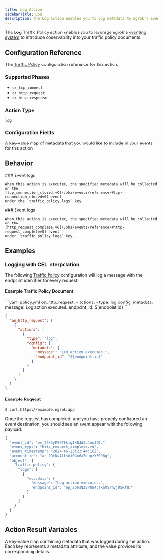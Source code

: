 ```yaml
---
title: Log Action
sidebarTitle: Log
description: The Log action enables you to log metadata to ngrok's eventing system.
---
```



The **Log** Traffic Policy action enables you to leverage ngrok's
[eventing system](/obs) to introduce observability into your traffic policy
documents.

## Configuration Reference

The [Traffic Policy](/traffic-policy/) configuration
reference for this action.

### Supported Phases

- `on_tcp_connect`
- `on_http_request`
- `on_http_response`

### Action Type

`log`

### Configuration Fields

<ConfigField title="metadata" type="map[string]any" required={true} cel={true}>
  A key-value map of metadata that you would like to include in your events
  for this action.
</ConfigField>

## Behavior

<Tabs>
  <Tab title="on_tcp_connect" label="on_tcp_connect">
    ### Event logs

    When this action is executed, the specified metadata will be collected on the
    [tcp_connection_closed.v0](/obs/events/reference/#tcp-connection_closedv0) event
    under the `traffic_policy.logs` key.
  </Tab>

  <Tab title="on_http_request" label="on_http_request">
    ### Event logs

    When this action is executed, the specified metadata will be collected on the
    [http_request_complete.v0](/obs/events/reference/#http-request_completev0) event
    under `traffic_policy.logs` key.
  </Tab>
</Tabs>

## Examples

### Logging with CEL Interpolation

The following [Traffic Policy](/traffic-policy/)
configuration will log a message with the endpoint identifier for every request.

#### Example Traffic Policy Document

<CodeGroup>
```yaml policy.yml
on_http_request:
  - actions:
      - type: log
        config:
          metadata:
            message: Log action executed.
            endpoint_id: ${endpoint.id}
```

```json policy.json
{
  "on_http_request": [
    {
      "actions": [
        {
          "type": "log",
          "config": {
            "metadata": {
              "message": "Log action executed.",
              "endpoint_id": "${endpoint.id}"
            }
          }
        }
      ]
    }
  ]
}
```
</CodeGroup>

#### Example Request

```bash
$ curl https://example.ngrok.app
```

Once the request has completed, and you have properly configured an
event destination, you should see an event appear with the following payload:

```jsx
{
  "event_id": "ev_25X3yFS6TDkig1KDJWIc4nnJO0c",
  "event_type": "http_request_complete.v0",
  "event_timestamp": "2024-06-23T23:44:16Z",
  "account_id": "ac_2OtNvAlhso10Gx6a7eupzX3F98q",
  "object": {
    "traffic_policy": {
      "logs": [
        {
          "metadata": {
            "message": "Log action executed.",
            "endpoint_id": "ep_2bhsN2VP8W4pTkaMSrhyj0SRf8J"
          }
        }
      ]
    }
  }
}
```

## Action Result Variables

<ActionVariablesDescription />

<ConfigField title="actions.ngrok.log.metadata" type="object">
  A key-value map containing metadata that was logged during the action.
  Each key represents a metadata attribute, and the value provides its
  corresponding details.
</ConfigField>

